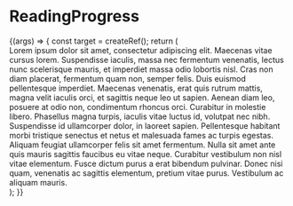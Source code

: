 

<Meta title="Molecules | ReadingProgress" component={ReadingProgress} />

# ReadingProgress

<Preview>
  <Story name="Basic" args={{}}>
    {(args) => {
      const target = createRef();
      return (
        <div>
          <ReadingProgress target={target} />
          <div className="w-5" ref={target}>
            Lorem ipsum dolor sit amet, consectetur adipiscing elit. Maecenas
            vitae cursus lorem. Suspendisse iaculis, massa nec fermentum
            venenatis, lectus nunc scelerisque mauris, et imperdiet massa odio
            lobortis nisl. Cras non diam placerat, fermentum quam non, semper
            felis. Duis euismod pellentesque imperdiet. Maecenas venenatis, erat
            quis rutrum mattis, magna velit iaculis orci, et sagittis neque leo
            ut sapien. Aenean diam leo, posuere at odio non, condimentum rhoncus
            orci. Curabitur in molestie libero. Phasellus magna turpis, iaculis
            vitae luctus id, volutpat nec nibh. Suspendisse id ullamcorper
            dolor, in laoreet sapien. Pellentesque habitant morbi tristique
            senectus et netus et malesuada fames ac turpis egestas. Aliquam
            feugiat ullamcorper felis sit amet fermentum. Nulla sit amet ante
            quis mauris sagittis faucibus eu vitae neque. Curabitur vestibulum
            non nisl vitae elementum. Fusce dictum purus a erat bibendum
            pulvinar. Donec nisi quam, venenatis ac sagittis elementum, pretium
            vitae purus. Vestibulum ac aliquam mauris.
          </div>
        </div>
      );
    }}
  </Story>
</Preview>

<Props story="Basic" />
